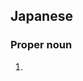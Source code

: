==Japanese==
{{ja-kanjitab|てる|まさ}}

===Proper noun===
{{ja-pos|てるまさ|proper}}

# {{given name|male|lang=ja|sort=てるまさ}}